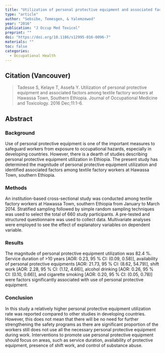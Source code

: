 ```yaml
---
title: "Utilization of personal protective equipment and associated factors among textile factory workers at Hawassa Town, Southern Ethiopia."
type: "article"
author: "Sebsibe, Temesgen, & Yalemzewod"
year: "2016"
publication: "J Occup Med Toxicol"
preprint: ""
doi: "https://doi.org/10.1186/s12995-016-0096-7"
materials: ""
toc: false
categories:
  - Occupational Health
---
```


## Citation (Vancouver)

> Tadesse S, Kelaye T, Assefa Y. Utilization of personal protective equipment and associated factors among textile factory workers at Hawassa Town, Southern Ethiopia. Journal of Occupational Medicine and Toxicology. 2016 Dec;11:1-6.

## Abstract

### Background

Use of personal protective equipment is one of the important measures to safeguard workers from exposure to occupational hazards, especially in developing countries. However, there is a dearth of studies describing personal protective equipment utilization in Ethiopia. The present study has determined the magnitude of personal protective equipment utilization and identified associated factors among textile factory workers at Hawassa Town, southern Ethiopia.

### Methods

An institution-based cross-sectional study was conducted among textile factory workers at Hawassa Town, southern Ethiopia from January to March 2014. Stratified sampling followed by simple random sampling techniques was used to select the total of 660 study participants. A pre-tested and structured questionnaire was used to collect data. Multivariate analyses were employed to see the effect of explanatory variables on dependent variable.

### Results

The magnitude of personal protective equipment utilization was 82.4 %. Service duration of \>10 years \[AOR: 0.23, 95 % CI: (0.09, 0.58)\], availability of personal protective equipments \[AOR: 21.73, 95 % CI: (8.62, 54.79)\], shift work \[AOR: 2.28, 95 % CI: (1.12, 4.66)\], alcohol drinking \[AOR: 0.26, 95 % CI: (0.10, 0.66)\], and cigarette smoking \[AOR: 0.20, 95 % CI: (0.05, 0.78)\] were factors significantly associated with use of personal protective equipment.

### Conclusion

In this study a relatively higher personal protective equipment utilization rate was reported compared to other studies in developing countries. However, this does not mean that there will be no need for further strengthening the safety programs as there are significant proportion of the workers still does not use all the necessary personal protective equipment during work. Interventions to promote use personal protective equipment should focus on areas, such as service duration, availability of protective equipment, presence of shift work, and control of substance abuse.
